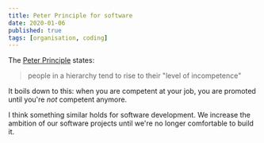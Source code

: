 ```yaml
---
title: Peter Principle for software
date: 2020-01-06
published: true
tags: [organisation, coding]
---
```


The [Peter Principle](https://en.wikipedia.org/wiki/Peter_principle) states:

> people in a hierarchy tend to rise to their "level of incompetence"

It boils down to this: when you are competent at your job, you are promoted until you're _not_ competent anymore.

I think something similar holds for software development. We increase the ambition of our software projects until we're no longer comfortable to build it.